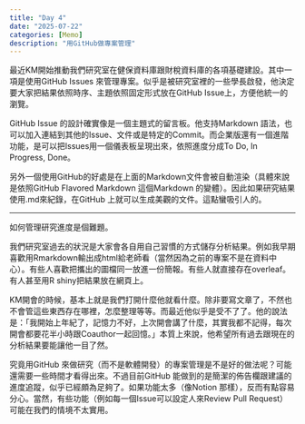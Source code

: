 ```yaml
---
title: "Day 4"
date: "2025-07-22"
categories: [Memo]
description: "用GitHub做專案管理"
---
```


最近KM開始推動我們研究室在健保資料庫跟財稅資料庫的各項基礎建設。其中一項是使用GitHub Issues 來管理專案。似乎是被研究室裡的一些學長啟發，他決定要大家把結果依照時序、主題依照固定形式放在GitHub Issue上，方便他統一的瀏覽。

GitHub Issue 的設計確實像是一個主題式的留言板。他支持Markdown 語法，也可以加入連結到其他的Issue、文件或是特定的Commit。而企業版還有一個進階功能，是可以把Issues用一個儀表板呈現出來，依照進度分成To Do, In Progress, Done。

另外一個使用GitHub的好處是在上面的Markdown文件會被自動渲染（具體來說是依照GitHub Flavored Markdown 這個Markdown 的變體）。因此如果研究結果使用.md來紀錄，在GitHub 上就可以生成美觀的文件。這點蠻吸引人的。

---

如何管理研究進度是個難題。

我們研究室過去的狀況是大家會各自用自己習慣的方式儲存分析結果。例如我早期喜歡用Rmarkdown輸出成html給老師看（當然因為之前的專案不是在資料中心）。有些人喜歡把攜出的圖檔同一放進一份簡報。有些人就直接存在overleaf。有人甚至用R shiny把結果放在網頁上。

KM開會的時候，基本上就是我們打開什麼他就看什麼。除非要寫文章了，不然也不會管這些東西存在哪裡，怎麼整理等等。而最近他似乎是受不了了。他的說法是：「我開始上年紀了，記憶力不好，上次開會講了什麼，其實我都不記得，每次開會都要花半小時跟Coauthor一起回憶。」本質上來說，他希望所有過去跟現在的分析結果要能讓他一目了然。

究竟用GitHub 來做研究（而不是軟體開發）的專案管理是不是好的做法呢？可能還需要一些時間才看得出來。不過目前GitHub 能做到的是簡潔的佈告欄跟建議的進度追蹤，似乎已經頗為足夠了。如果功能太多（像Notion 那樣），反而有點容易分心。當然，有些功能（例如每一個Issue可以設定人來Review Pull Request） 可能在我們的情境不太實用。



